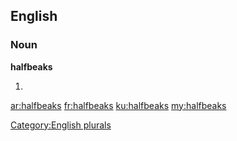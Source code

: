 ==English==

===Noun===
'''halfbeaks'''

# {{plural of|halfbeak}}

[[Category:English plurals]]

[[ar:halfbeaks]]
[[fr:halfbeaks]]
[[ku:halfbeaks]]
[[my:halfbeaks]]